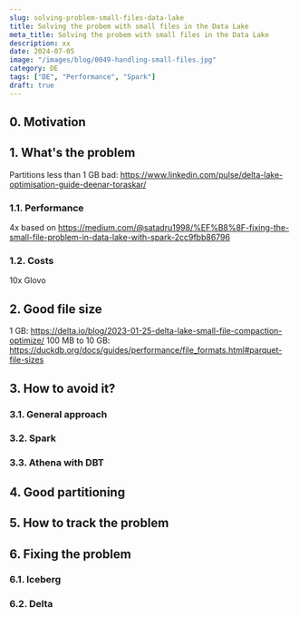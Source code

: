 ```yaml
---
slug: solving-problem-small-files-data-lake
title: Solving the probem with small files in the Data Lake
meta_title: Solving the probem with small files in the Data Lake
description: xx
date: 2024-07-05
image: "/images/blog/0049-handling-small-files.jpg"
category: DE
tags: ["DE", "Performance", "Spark"]
draft: true
---
```


## 0. Motivation

## 1. What's the problem

Partitions less than 1 GB bad: https://www.linkedin.com/pulse/delta-lake-optimisation-guide-deenar-toraskar/

### 1.1. Performance

4x based on https://medium.com/@satadru1998/%EF%B8%8F-fixing-the-small-file-problem-in-data-lake-with-spark-2cc9fbb86796

### 1.2. Costs

10x Glovo

## 2. Good file size

1 GB: https://delta.io/blog/2023-01-25-delta-lake-small-file-compaction-optimize/
100 MB to 10 GB: https://duckdb.org/docs/guides/performance/file_formats.html#parquet-file-sizes

## 3. How to avoid it?

### 3.1. General approach

### 3.2. Spark

### 3.3. Athena with DBT

## 4. Good partitioning

## 5. How to track the problem

## 6. Fixing the problem

### 6.1. Iceberg

### 6.2. Delta
